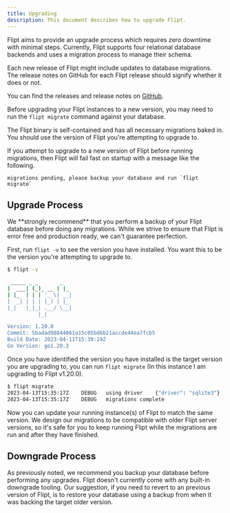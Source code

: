 ```yaml
---
title: Upgrading
description: This document describes how to upgrade Flipt.
---
```


Flipt aims to provide an upgrade process which requires zero downtime with minimal steps.
Currently, Flipt supports four relational database backends and uses a migration process to manage their schema.

Each new release of Flipt might include updates to database migrations.
The release notes on GitHub for each Flipt release should signify whether it does or not.

You can find the releases and release notes on [GitHub](https://github.com/flipt-io/flipt/releases).

Before upgrading your Flipt instances to a new version, you may need to run the `flipt migrate` command against your database.

The Flipt binary is self-contained and has all necessary migrations baked in.
You should use the version of Flipt you're attempting to upgrade to.

<Note>
If you attempt to upgrade to a new version of Flipt before running migrations, then Flipt will fail fast on startup with a message like the following.

```
migrations pending, please backup your database and run `flipt migrate`
```

</Note>

## Upgrade Process

<Warning>
  We **strongly recommend** that you perform a backup of your Flipt database
  before doing any migrations. While we strive to ensure that Flipt is error
  free and production ready, we can't guarantee perfection.
</Warning>

First, run `flipt -v` to see the version you have installed.
You want this to be the version you're attempting to upgrade to.

```sh
$ flipt -v

 _____ _ _       _
|  ___| (_)_ __ | |_
| |_  | | | '_ \| __|
|  _| | | | |_) | |_
|_|   |_|_| .__/ \__|
          |_|

Version: 1.20.0
Commit: 5badad98844061a15c05bd6b21accde44ea7fcb5
Build Date: 2023-04-11T15:39:19Z
Go Version: go1.20.3
```

Once you have identified the version you have installed is the target version you are upgrading to, you can run `flipt migrate` (In this instance I am upgrading to Flipt v1.20.0).

```sh
$ flipt migrate
2023-04-13T15:35:17Z	DEBUG	using driver	{"driver": "sqlite3"}
2023-04-13T15:35:17Z	DEBUG	migrations complete
```

Now you can update your running instance(s) of Flipt to match the same version.
We design our migrations to be compatible with older Flipt server versions, so it's safe for you to keep running Flipt while the migrations are run and after they have finished.

## Downgrade Process

As previously noted, we recommend you backup your database before performing any upgrades.
Flipt doesn't currently come with any built-in downgrade tooling.
Our suggestion, if you need to revert to an previous version of Flipt, is to restore your database using a backup from when it was backing the target older version.